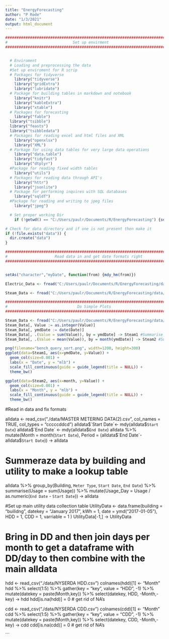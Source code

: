 ```yaml
---
title: "EnergyForecasting"
author: "P Rode"
date: "1/3/2021"
output: html_document
---
```


```r

###############################################################################
#                             Set up envirment                                #
###############################################################################


  # Enviroment 
  # Loading and preprocessing the data
  #Set up enviroment for R scrip  
  # Packages for tidyverse 
    library("tidyverse")
    library("gridExtra")
    library("lubridate")
  # Package for building tables in markdown and notebook 
    library("knitr")
    library("kableExtra") 
    library("xtable")
  # Packages for forecasting
    library("fable")
  library("tsibble")
  library("feasts")
  library("tsibbledata")
  # Packages for reading excel and html files and XML
    library("openxlsx")
    library("XML")
  # Parkage for using data tables for very large data operations
    library("data.table")
    library("tidyfast")
    library("dtplyr")
  #Package for reading fixed width tables
    library("utils")
  # Packages for reading data through API's 
    library("httr")
    library("jsonlite")
  # Package for performing inquires with SQL databases 
    library("sqldf")
  #Package for reading and writing to jpeg files
    library("jpeg")

  # Set proper working Dir 
    if (!getwd() == "C:/Users/paulr/Documents/R/EnergyForecasting") {setwd("C:/Users/paulr/Documents/R/EnergyForecasting")}

# Check for data directory and if one is not present then make it
if (!file.exists("data")) {
  dir.create("data")
}
```



```r

###############################################################################
#                     Read data in and get date formats right                 #
###############################################################################


setAs("character","myDate", function(from) {mdy_hm(from)})

Electric_Data <- fread("C:/Users/paulr/Documents/R/EnergyForecasting/data/MACH Energy - Data (4).csv", colClasses = c(Date = "myDate", Value = "integer", Unit = "character"), stringsAsFactors = TRUE)

Steam_Data <- fread("C:/Users/paulr/Documents/R/EnergyForecasting/data/MACH Energy - Data (3).csv", colClasses = c("myDate", "integer", "Character"), stringsAsFactors = TRUE)


```


```r

###############################################################################
#                               Do Simple Plots                               #
###############################################################################

Steam_Data <- fread("C:/Users/paulr/Documents/R/EnergyForecasting/data/MACH Energy - Data (3).csv", colClasses = c("myDate", "integer", "Character"), stringsAsFactors = TRUE)
Steam_Data[, Value := as.integer(Value)]
Steam_Data[, ymdDate := date(Date)]
Steam_Data[, .(Value = sum(Value)), by = ymdDate] -> Steam1 #Summarise kWh per day. 
Steam_Data[, .(Value = mean(Value)), by = month(ymdDate)] -> Steam2 #Summarise kWh per day. 

png(filename="bench_query_sort.png", width=1200, height=300)
ggplot(data=Steam1, aes(x=ymdDate, y=Value)) + 
  geom_col(size=0.001) + 
  labs(x = "Date", y = "mlb") + 
  scale_fill_continuous(guide = guide_legend(title = NULL)) +
  theme_bw() 

ggplot(data=Steam2, aes(x=month, y=Value)) + 
  geom_col(size=0.001) + 
  labs(x = "Month", y = "mlb") + 
  scale_fill_continuous(guide = guide_legend(title = NULL)) +
  theme_bw() 

```

#Read in data and fix formats

alldata <- read_csv("./data/MASTER METERING DATA(2).csv", col_names = TRUE, col_types = "cccccddcd")
alldata$`Start Date`<- mdy(alldata$`Start Date`)
alldata$`End Date` <- mdy(alldata$`End Date`)
alldata %>% mutate(Month = month(`Start Date`), Period = (alldata$`End Date`- alldata$`Start Date`))  -> alldata

# Summeraze data by building and utility to make a lookup table
alldata %>% group_by(Building, `Meter Type`, `Start Date`, `End Date`) %>% summarise(Usage = sum(Usage)) %>% mutate(Usage_Day = Usage / as.numeric(`End Date` - `Start Date`)) -> alldata

#Set up main utility data collection table 
UtilityData <- data.frame(building = "builidng", datekey = "January 2017", kWh = 1, date = ymd("2017-01-05"), HDD = 1, CDD = 1, varriable = 1 )
UtilityData[-1,] -> UtilityData

# Bring in DD and then join days per month to get a dataframe with DD/day to then combine with the main alldata
hdd <- read_csv("./data/NYSERDA HDD.csv")
colnames(hdd)[1] <- "Month"
hdd %>% select(1:5) %>% gather(key = "key", value = "HDD", -1) %>%
  mutate(datekey = paste(Month,key)) %>% select(datekey, HDD, -Month,-key) -> hdd
hdd[is.na(hdd)] = 0 # get rid of NA's

cdd <- read_csv("./data/NYSERDA CDD.csv")
colnames(cdd)[1] <- "Month"
cdd %>% select(1:5) %>% gather(key = "key", value = "CDD", -1) %>%
   mutate(datekey = paste(Month,key)) %>% select(datekey, CDD, -Month,-key) -> cdd
cdd[is.na(cdd)] = 0 # get rid of NA's


```
